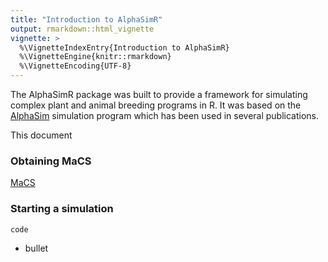 ```yaml
---
title: "Introduction to AlphaSimR"
output: rmarkdown::html_vignette
vignette: >
  %\VignetteIndexEntry{Introduction to AlphaSimR}
  %\VignetteEngine{knitr::rmarkdown}
  %\VignetteEncoding{UTF-8}
---
```


The AlphaSimR package was built to provide a framework for simulating complex plant and animal breeding programs in R. It was based on the [AlphaSim](https://dl.sciencesocieties.org/publications/tpg/articles/0/0/plantgenome2016.02.0013) simulation program which has been used in several publications. 

This document

### Obtaining MaCS

[MaCS](https://github.com/gchen98/macs)

### Starting a simulation

`code`

- bullet